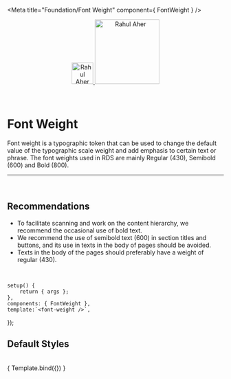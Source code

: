 
<Meta title="Foundation/Font Weight" component={ FontWeight } />

<div align="center" style={{display: 'flex'}}>
    <a href="https://rahulaher.netlify.app">
        <img src="../../../img/logo/glyph-black-colored.svg" alt="Rahul Aher logo" width="50" />
        <img src="../../../img/logo/word-black-colored.svg" alt="Rahul Aher" width="150" />
    </a>
</div>

<br />
<br />

# Font Weight

Font weight is a typographic token that can be used to change the 
default value of the typographic scale weight and add emphasis to 
certain text or phrase. The font weights used in RDS are mainly 
Regular (430), Semibold (600) and Bold (800).

<hr />
<br />

## Recommendations

- To facilitate scanning and work on the content hierarchy, we recommend the occasional use of bold text.
- We recommend the use of semibold text (600) in section titles and buttons, and its use in texts in the body of pages should be avoided.
- Texts in the body of the pages should preferably have a weight of regular (430).

<br />

	setup() {
		return { args };
	},
	components: { FontWeight },
	template:`<font-weight />`,
});

## Default Styles

<br />

<Story name="Font Weight">
	{ Template.bind({}) }
</Story>
